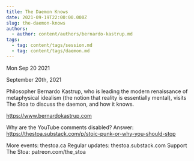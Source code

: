 ```yaml
---
title: The Daemon Knows
date: 2021-09-19T22:00:00.000Z
slug: the-daemon-knows
authors:
  - author: content/authors/bernardo-kastrup.md
tags:
  - tag: content/tags/session.md
  - tag: content/tags/daemon.md
---
```






Mon Sep 20 2021

September 20th, 2021

Philosopher Bernardo Kastrup, who is leading the modern renaissance of metaphysical idealism (the notion that reality is essentially mental), visits The Stoa to discuss the daemon, and how it knows.

https://www.bernardokastrup.com

Why are the YouTube comments disabled? Answer: https://thestoa.substack.com/p/stoic-punk-or-why-you-should-stop

More events: thestoa.ca 
Regular updates: thestoa.substack.com 
Support The Stoa: patreon.com/the_stoa


